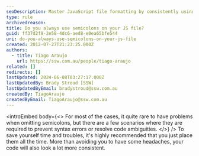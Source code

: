 ```yaml
---
seoDescription: Master JavaScript file formatting by consistently using semicolons to avoid syntax errors and maintain code consistency.
type: rule
archivedreason:
title: Do you always use semicolons on your JS file?
guid: ff37d2f9-2e58-4dc6-aed8-e0ea65bfe544
uri: do-you-always-use-semicolons-on-your-js-file
created: 2012-07-27T21:23:25.000Z
authors:
  - title: Tiago Araujo
    url: https://ssw.com.au/people/tiago-araujo
related: []
redirects: []
lastUpdated: 2024-06-08T03:27:17.000Z
lastUpdatedBy: Brady Stroud [SSW]
lastUpdatedByEmail: bradystroud@ssw.com.au
createdBy: TiagoAraujo
createdByEmail: TiagoAraujo@ssw.com.au
---
```


<introEmbed
  body={<>
For most of the cases, it quite rare to have problems when omitting semicolons, but there are a few scenarios where they are required to prevent syntax errors or resolve code ambiguities.
  </>}
/>
To save yourself time and troubles, it's highly recommended that you just place them all the time. More than avoiding you to have some headaches, your code will also look a lot more consistent.
